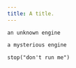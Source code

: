 ```yaml
---
title: A title.
---
```


```unknown
an unknown engine
```

```r
a mysterious engine
```

```Rscript
stop("don't run me")
```
